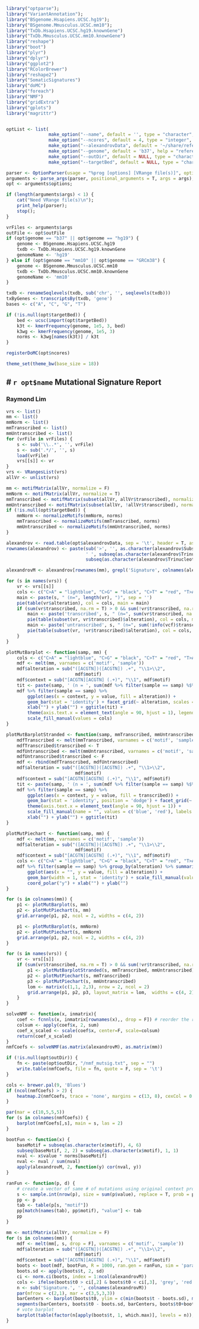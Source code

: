 ```r
library("optparse");
library("VariantAnnotation");
library("BSgenome.Hsapiens.UCSC.hg19");
library("BSgenome.Mmusculus.UCSC.mm10");
library("TxDb.Hsapiens.UCSC.hg19.knownGene")
library("TxDb.Mmusculus.UCSC.mm10.knownGene")
library("reshape")
library("boot")
library("plyr")
library("dplyr")
library("ggplot2")
library("RColorBrewer")
library("reshape2")
library("SomaticSignatures")
library("doMC")
library("foreach")
library("NMF")
library("gridExtra")
library("gplots")
library("magrittr")


optList <- list(
                make_option("--name", default = '', type = "character", action = "store", help = "report name"),
                make_option("--ncores", default = 4, type = "integer", action = "store", help = "number of cores"),
                make_option("--alexandrovData", default = '~/share/reference/Alexandrov_NMF_signatures.txt', type = "character", action = "store", help = "alexandrov nmf signatures"),
                make_option("--genome", default = 'b37', help = "reference genome"),
                make_option("--outDir", default = NULL, type = "character", action = "store", help = "output directory"),
                make_option("--targetBed", default = NULL, type = "character", action = "store", help = "target intervals in bed format"))

parser <- OptionParser(usage = "%prog [options] [VRange file(s)]", option_list = optList);
arguments <- parse_args(parser, positional_arguments = T, args = args);
opt <- arguments$options;

if (length(arguments$args) < 1) {
    cat("Need VRange file(s)\n");
    print_help(parser);
    stop();
}

vrFiles <- arguments$args
outFile <- opt$outFile
if (opt$genome == "b37" || opt$genome == "hg19") {
    genome <- BSgenome.Hsapiens.UCSC.hg19
    txdb <- TxDb.Hsapiens.UCSC.hg19.knownGene
    genomeName <- 'hg19'
} else if (opt$genome == "mm10" || opt$genome == "GRCm38") {
    genome <- BSgenome.Mmusculus.UCSC.mm10
    txdb <- TxDb.Mmusculus.UCSC.mm10.knownGene
    genomeName <- 'mm10'
}

txdb <- renameSeqlevels(txdb, sub('chr', '', seqlevels(txdb)))
txByGenes <- transcriptsBy(txdb, 'gene')
bases <- c("A", "C", "G", "T")

if (!is.null(opt$targetBed)) {
    bed <- ucsc(import(opt$targetBed))
    k3t <- kmerFrequency(genome, 1e5, 3, bed)
    k3wg <- kmerFrequency(genome, 1e5, 3)
    norms <- k3wg[names(k3t)] / k3t
}

registerDoMC(opt$ncores)

theme_set(theme_bw(base_size = 18))
```

# `r opt$name` Mutational Signature Report
---
### Raymond Lim

```r
vrs <- list()
mm <- list()
mmNorm <- list()
mmTranscribed <- list()
mmUntranscribed <- list()
for (vrFile in vrFiles) {
    s <- sub('\\..*', '', vrFile)
    s <- sub('.*/', '', s)
    load(vrFile)
    vrs[[s]] <- vr
}
vrs <- VRangesList(vrs)
allVr <- unlist(vrs)

mm <- motifMatrix(allVr, normalize = F)
mmNorm <- motifMatrix(allVr, normalize = T)
mmTranscribed <- motifMatrix(subset(allVr, allVr$transcribed), normalize = T)
mmUntranscribed <- motifMatrix(subset(allVr, !allVr$transcribed), normalize = T)
if (!is.null(opt$targetBed)) {
    mmNorm <- normalizeMotifs(mmNorm, norms)
    mmTranscribed <- normalizeMotifs(mmTranscribed, norms)
    mmUntranscribed <- normalizeMotifs(mmUntranscribed, norms)
}
```

```r
alexandrov <- read.table(opt$alexandrovData, sep = '\t', header = T, as.is = T)
rownames(alexandrov) <- paste(sub('>', '', as.character(alexandrov$Substitution.Type)),
                              ' ', subseq(as.character(alexandrov$Trinucleotide), 1, 1), '.',
                              subseq(as.character(alexandrov$Trinucleotide), 3, 3), sep = '')

alexandrovM <- alexandrov[rownames(mm), grepl('Signature', colnames(alexandrov))]

```


```r
for (s in names(vrs)) {
    vr <- vrs[[s]]
    cols <- c("C>A" = "lightblue", "C>G" = "black", "C>T" = "red", "T>A" = "grey", "T>C" = "lightgreen",  "T>G" = "pink")
    main <- paste(s, " (n=", length(vr), ")", sep = '')
    pie(table(vr$alteration), col = cols, main = main)
    if (sum(vr$transcribed, na.rm = T) > 0 && sum(!vr$transcribed, na.rm = T) > 0) {
        main <- paste('transcribed', s, " (n=", sum(vr$transcribed, na.rm = T), ")", sep = '')
        pie(table(subset(vr, vr$transcribed)$alteration), col = cols, main = main)
        main <- paste('untranscribed', s, " (n=", sum(!info(vcf)$transcribed, na.rm = T), ")", sep = '')
        pie(table(subset(vr, !vr$transcribed)$alteration), col = cols, main = paste('untranscribed', main))
    }
}
```


```r
plotMutBarplot <- function(samp, mm) {
    cols <- c("C>A" = "lightblue", "C>G" = "black", "C>T" = "red", "T>A" = "grey", "T>C" = "lightgreen",  "T>G" = "pink")
    mdf <- melt(mm, varnames = c('motif', 'sample'))
    mdf$alteration = sub("([ACGTN])([ACGTN]) .+", "\\1>\\2",
                          mdf$motif)
    mdf$context = sub("[ACGTN][ACGTN] (.+)", "\\1", mdf$motif)
    tit <- paste(samp, ' (n = ', sum(mdf %>% filter(sample == samp) %$% value, na.rm = T), ")", sep = '')
    mdf %>% filter(sample == samp) %>%
        ggplot(aes(x = context, y = value, fill = alteration)) +
        geom_bar(stat = 'identity') + facet_grid(~ alteration, scales = 'free_x') +
        xlab("") + ylab("") + ggtitle(tit) +
        theme(axis.text.x = element_text(angle = 90, hjust = 1), legend.position = 'none') +
        scale_fill_manual(values = cols)
}

plotMutBarplotStranded <- function(samp, mmTranscribed, mmUntranscribed) {
    mdfTranscribed <- melt(mmTranscribed, varnames = c('motif', 'sample'))
    mdfTranscribed$transcribed <- T
    mdfUntranscribed <- melt(mmUntranscribed, varnames = c('motif', 'sample'))
    mdfUntranscribed$transcribed <- F
    mdf <- rbind(mdfTranscribed, mdfUntranscribed)
    mdf$alteration = sub("([ACGTN])([ACGTN]) .+", "\\1>\\2",
                          mdf$motif)
    mdf$context = sub("[ACGTN][ACGTN] (.+)", "\\1", mdf$motif)
    tit <- paste(samp, ' (n = ', sum(mdf %>% filter(sample == samp) %$% value, na.rm = T), ")", sep = '')
    mdf %>% filter(sample == samp) %>%
        ggplot(aes(x = context, y = value, fill = transcribed)) +
        geom_bar(stat = 'identity', position = 'dodge') + facet_grid(~ alteration, scales = 'free_x') +
        theme(axis.text.x = element_text(angle = 90, hjust = 1)) + 
        scale_fill_manual(name = "", values = c('blue', 'red'), labels = c("Transcribed strand", 'Untranscribed strand')) + 
        xlab("") + ylab("") + ggtitle(tit)
}

plotMutPiechart <- function(samp, mm) {
    mdf <- melt(mm, varnames = c('motif', 'sample'))
    mdf$alteration = sub("([ACGTN])([ACGTN]) .+", "\\1>\\2",
                          mdf$motif)
    mdf$context = sub("[ACGTN][ACGTN] (.+)", "\\1", mdf$motif)
    cols <- c("C>A" = "lightblue", "C>G" = "black", "C>T" = "red", "T>A" = "grey", "T>C" = "lightgreen",  "T>G" = "pink")
    mdf %>% filter(sample == samp) %>% group_by(alteration) %>% summarise(value = sum(value)) %>%
        ggplot(aes(x = "", y = value, fill = alteration)) +
        geom_bar(width = 1, stat = 'identity') + scale_fill_manual(values = cols) + 
        coord_polar("y") + xlab("") + ylab("")
}

for (s in colnames(mm)) {
    p1 <- plotMutBarplot(s, mm)
    p2 <- plotMutPiechart(s, mm)
    grid.arrange(p1, p2, ncol = 2, widths = c(4, 2))

    p1 <- plotMutBarplot(s, mmNorm)
    p2 <- plotMutPiechart(s, mmNorm)
    grid.arrange(p1, p2, ncol = 2, widths = c(4, 2))
}

for (s in names(vrs)) {
    vr <- vrs[[s]]
    if (sum(vr$transcribed, na.rm = T) > 0 && sum(!vr$transcribed, na.rm = T) > 0) {
        p1 <- plotMutBarplotStranded(s, mmTranscribed, mmUntranscribed)
        p2 <- plotMutPiechart(s, mmTranscribed)
        p3 <- plotMutPiechart(s, mmUntranscribed)
        lom <- matrix(c(1,1, 2,3), nrow = 2, ncol = 2)
        grid.arrange(p1, p2, p3, layout_matrix = lom,  widths = c(4, 2))
    }
}

```

```r
solveNMF <- function(x, inmatrix){
    coef <- fcnnls(x, inmatrix[rownames(x),, drop = F]) # reorder the rownames of the in matrix 
    colsum <- apply(coef$x, 2, sum)
    coef_x_scaled <- scale(coef$x, center=F, scale=colsum)
    return(coef_x_scaled)
}
nmfCoefs <- solveNMF(as.matrix(alexandrovM), as.matrix(mm))

if (!is.null(opt$outDir)) {
    fn <- paste(opt$outDir, "/nmf_mutsig.txt", sep = "")
    write.table(nmfCoefs, file = fn, quote = F, sep = '\t')
}

cols <- brewer.pal(9, 'Blues')
if (ncol(nmfCoefs) > 2) {
    heatmap.2(nmfCoefs, trace = 'none', margins = c(13, 8), cexCol = 0.8, col = cols, Rowv = F, Colv = F, dendrogram = 'none')
}

par(mar = c(10,5,5,5))
for (s in colnames(nmfCoefs)) {
    barplot(nmfCoefs[,s], main = s, las = 2)
}
```

```r
bootFun <- function(x) {
    baseMotif = subseq(as.character(x$motif), 4, 6)
    subseq(baseMotif, 2, 2) = subseq(as.character(x$motif), 1, 1)
    nval <- x$value * norms[baseMotif]
    nval <- nval / sum(nval)
    apply(alexandrovM, 2, function(y) cor(nval, y))
}

ranFun <- function(p, d) {
    # create a vector of same # of mutations using original context probabilities
    s <- sample.int(nrow(p), size = sum(p$value), replace = T, prob = p$value / sum(p$value))
    pp <- p
    tab <- table(p[s, "motif"])
    pp[match(names(tab), pp$motif), "value"] <- tab
    pp
}

mm <- motifMatrix(allVr, normalize = F)
for (s in colnames(mm)) {
    mdf <- melt(mm[, s, drop = F], varnames = c('motif', 'sample'))
    mdf$alteration = sub("([ACGTN])([ACGTN]) .+", "\\1>\\2",
                          mdf$motif)
    mdf$context = sub("[ACGTN][ACGTN] (.+)", "\\1", mdf$motif)
    boots <- boot(mdf, bootFun, R = 1000, ran.gen = ranFun, sim = 'parametric', parallel = 'multicore')
    boots.sd <- apply(boots$t, 2, sd)
    ci <- norm.ci(boots, index = 1:ncol(alexandrovM))
    cols <- ifelse(boots$t0 > ci[,2] & boots$t0 < ci[,3], 'grey', 'red')
    n <- sub('Signature.', '', colnames(alexandrovM))
    par(mfrow = c(2,1), mar = c(3,5,3,3))
    barCenters <- barplot(boots$t0, ylim = c(min(boots$t - boots.sd), max(boots$t + boots.sd)), names.arg = n, col = cols, main = s, ylab = 'Correlation')
    segments(barCenters, boots$t0 - boots.sd, barCenters, boots$t0+boots.sd, lwd = 1)
    # vote barplot
    barplot(table(factor(n[apply(boots$t, 1, which.max)], levels = n)), ylab = '# Votes')
}
```

